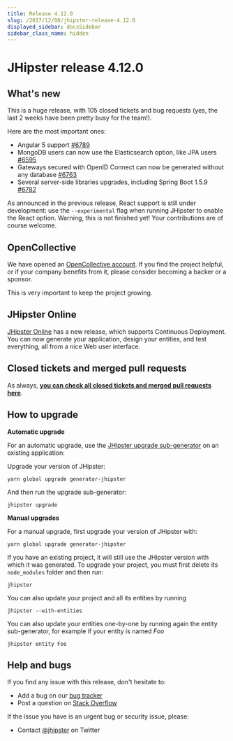 ```yaml
---
title: Release 4.12.0
slug: /2017/12/08/jhipster-release-4.12.0
displayed_sidebar: docsSidebar
sidebar_class_name: hidden
---
```


JHipster release 4.12.0
==================

What's new
----------

This is a huge release, with 105 closed tickets and bug requests (yes, the last 2 weeks have been pretty busy for the team!).

Here are the most important ones:

- Angular 5 support [#6789](https://github.com/jhipster/generator-jhipster/pull/6789)
- MongoDB users can now use the Elasticsearch option, like JPA users [#6595](https://github.com/jhipster/generator-jhipster/pull/6595)
- Gateways secured with OpenID Connect can now be generated without any database [#6763](https://github.com/jhipster/generator-jhipster/issues/6763)
- Several server-side libraries upgrades, including Spring Boot 1.5.9 [#6782](https://github.com/jhipster/generator-jhipster/pull/6782)

As announced in the previous release, React support is still under development: use the `--experimental` flag when running JHipster to enable the React option. Warning, this is not finished yet! Your contributions are of course welcome.

OpenCollective
----------

We have opened an [OpenCollective account](https://opencollective.com/generator-jhipster). If you find the project helpful, or if your company benefits from it, please consider becoming a backer or a sponsor.

This is very important to keep the project growing.

JHipster Online
----------

[JHipster Online](https://start.jhipster.tech) has a new release, which supports Continuous Deployment. You can now generate your application, design your entities, and test everything, all from a nice Web user interface.

Closed tickets and merged pull requests
------------
As always, __[you can check all closed tickets and merged pull requests here](https://github.com/jhipster/generator-jhipster/issues?q=milestone%3A4.12.0+is%3Aclosed)__.

How to upgrade
------------

**Automatic upgrade**

For an automatic upgrade, use the [JHipster upgrade sub-generator](/upgrading-an-application/) on an existing application:

Upgrade your version of JHipster:

```
yarn global upgrade generator-jhipster
```

And then run the upgrade sub-generator:

```
jhipster upgrade
```

**Manual upgrades**

For a manual upgrade, first upgrade your version of JHipster with:

```
yarn global upgrade generator-jhipster
```

If you have an existing project, it will still use the JHipster version with which it was generated.
To upgrade your project, you must first delete its `node_modules` folder and then run:

```
jhipster
```

You can also update your project and all its entities by running

```
jhipster --with-entities
```

You can also update your entities one-by-one by running again the entity sub-generator, for example if your entity is named _Foo_

```
jhipster entity Foo
```

Help and bugs
--------------

If you find any issue with this release, don't hesitate to:

- Add a bug on our [bug tracker](https://github.com/jhipster/generator-jhipster/issues?state=open)
- Post a question on [Stack Overflow](http://stackoverflow.com/tags/jhipster/info)

If the issue you have is an urgent bug or security issue, please:

- Contact [@jhipster](https://twitter.com/jhipster) on Twitter
